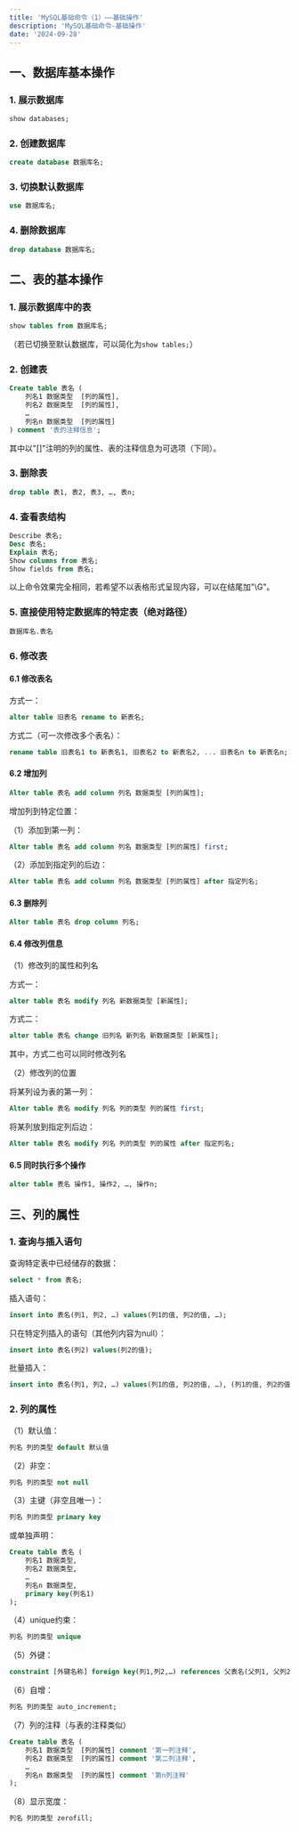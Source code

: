 ```yaml
---
title: 'MySQL基础命令（1）——基础操作'
description: 'MySQL基础命令-基础操作'
date: '2024-09-28'
---
```


## 一、数据库基本操作

### 1. 展示数据库

```sql
show databases;
```

### 2. 创建数据库

```sql
create database 数据库名;
```

### 3. 切换默认数据库

```sql
use 数据库名;
```

### 4. 删除数据库

```sql
drop database 数据库名;
```

## 二、表的基本操作

### 1. 展示数据库中的表

```sql
show tables from 数据库名;
```

（若已切换至默认数据库，可以简化为`show tables;`）

### 2. 创建表

```sql
Create table 表名 (
    列名1 数据类型  [列的属性],
    列名2 数据类型  [列的属性],
    …
    列名n 数据类型  [列的属性]
) comment '表的注释信息';
```

其中以"[]"注明的列的属性、表的注释信息为可选项（下同）。

### 3. 删除表

```sql
drop table 表1, 表2, 表3, …, 表n;
```

### 4. 查看表结构

```sql
Describe 表名;
Desc 表名;
Explain 表名;
Show columns from 表名;
Show fields from 表名;
```

以上命令效果完全相同，若希望不以表格形式呈现内容，可以在结尾加"\G"。

### 5. 直接使用特定数据库的特定表（绝对路径）

```sql
数据库名.表名
```

### 6. 修改表

#### 6.1 修改表名

方式一：

```sql
alter table 旧表名 rename to 新表名;
```

方式二（可一次修改多个表名）：

```sql
rename table 旧表名1 to 新表名1, 旧表名2 to 新表名2, ... 旧表名n to 新表名n;
```

#### 6.2 增加列

```sql
Alter table 表名 add column 列名 数据类型 [列的属性];
```

增加列到特定位置：

（1）添加到第一列：

```sql
Alter table 表名 add column 列名 数据类型 [列的属性] first;
```

（2）添加到指定列的后边：

```sql
Alter table 表名 add column 列名 数据类型 [列的属性] after 指定列名;
```

#### 6.3 删除列

```sql
Alter table 表名 drop column 列名;
```

#### 6.4 修改列信息

（1）修改列的属性和列名

方式一：

```sql
alter table 表名 modify 列名 新数据类型 [新属性];
```

方式二：

```sql
alter table 表名 change 旧列名 新列名 新数据类型 [新属性];
```

其中，方式二也可以同时修改列名

（2）修改列的位置

将某列设为表的第一列：

```sql
Alter table 表名 modify 列名 列的类型 列的属性 first;
```

将某列放到指定列后边：

```sql
Alter table 表名 modify 列名 列的类型 列的属性 after 指定列名;
```

#### 6.5 同时执行多个操作

```sql
alter table 表名 操作1, 操作2, …, 操作n;
```

## 三、列的属性

### 1. 查询与插入语句

查询特定表中已经储存的数据：

```sql
select * from 表名;
```

插入语句：

```sql
insert into 表名(列1, 列2, …) values(列1的值, 列2的值, …);
```

只在特定列插入的语句（其他列内容为null）：

```sql
insert into 表名(列2) values(列2的值);
```

批量插入：

```sql
insert into 表名(列1, 列2, …) values(列1的值, 列2的值, …), (列1的值, 列2的值, …) , (列1的值, 列2的值, …),…;
```

### 2. 列的属性

（1）默认值：

```sql
列名 列的类型 default 默认值
```

（2）非空：

```sql
列名 列的类型 not null
```

（3）主键（非空且唯一）：

```sql
列名 列的类型 primary key
```

或单独声明：

```sql
Create table 表名 (
    列名1 数据类型,
    列名2 数据类型,
    …
    列名n 数据类型,
    primary key(列名1)
);
```

（4）unique约束：

```sql
列名 列的类型 unique
```

（5）外键：

```sql
constraint [外键名称] foreign key(列1,列2,…) references 父表名(父列1, 父列2,…);
```

（6）自增：

```sql
列名 列的类型 auto_increment;
```

（7）列的注释（与表的注释类似）

```sql
Create table 表名 (
    列名1 数据类型  [列的属性] comment '第一列注释',
    列名2 数据类型  [列的属性] comment '第二列注释',
    …
    列名n 数据类型  [列的属性] comment '第n列注释'
);
```

（8）显示宽度：

```sql
列名 列的类型 zerofill;
```
